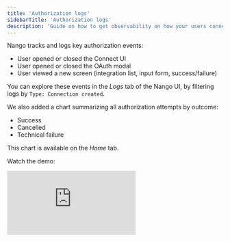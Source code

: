 ```yaml
---
title: 'Authorization logs'
sidebarTitle: 'Authorization logs'
description: 'Guide on how to get observability on how your users connect external accounts.'
---
```


Nango tracks and logs key authorization events:

- User opened or closed the Connect UI
- User opened or closed the OAuth modal
- User viewed a new screen (integration list, input form, success/failure)

You can explore these events in the _Logs_ tab of the Nango UI, by filtering logs by `Type: Connection created`.

We also added a chart summarizing all authorization attempts by outcome:

- Success
- Cancelled
- Technical failure

This chart is available on the _Home_ tab.

Watch the demo: 
<div style={{ position: 'relative', overflow: 'hidden', paddingTop: '56.25%' }}>
    <iframe
        src="https://www.loom.com/embed/ba30523220f94bf3a8def8bf5f2b92c2"
        frameBorder="0"
        allowFullScreen
        style={{ position: 'absolute', top: 0, left: 0, width: '100%', height: '100%' }}
        title="Loom video"
    ></iframe>
</div>